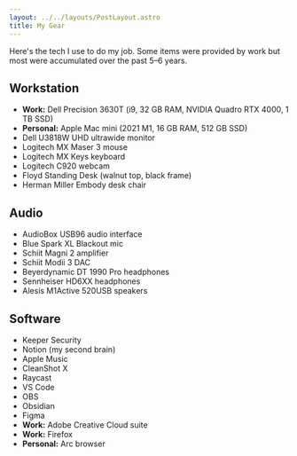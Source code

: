 ```yaml
---
layout: ../../layouts/PostLayout.astro
title: My Gear
---
```


<span class="gray">
	Here's the tech I use to do my job. Some items were provided by work but most were accumulated
	over the past 5–6 years.
</span>

## Workstation

- **Work:** Dell Precision 3630T (i9, 32 GB RAM, NVIDIA Quadro RTX 4000, 1 TB SSD)
- **Personal:** Apple Mac mini (2021 M1, 16 GB RAM, 512 GB SSD)
- Dell U3818W UHD ultrawide monitor
- Logitech MX Maser 3 mouse
- Logitech MX Keys keyboard
- Logitech C920 webcam
- Floyd Standing Desk (walnut top, black frame)
- Herman Miller Embody desk chair

## Audio

- AudioBox USB96 audio interface
- Blue Spark XL Blackout mic
- Schiit Magni 2 amplifier
- Schiit Modii 3 DAC
- Beyerdynamic DT 1990 Pro headphones
- Sennheiser HD6XX headphones
- Alesis M1Active 520USB speakers

## Software

- Keeper Security
- Notion (my second brain)
- Apple Music
- CleanShot X
- Raycast
- VS Code
- OBS
- Obsidian
- Figma
- **Work:** Adobe Creative Cloud suite
- **Work:** Firefox
- **Personal:** Arc browser
